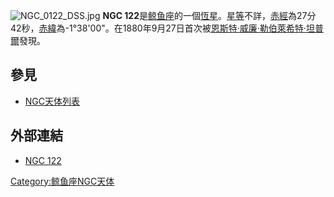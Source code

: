 [[File:NGC_0122_DSS.jpg|thumb]]
'''NGC 122'''是[[鲸鱼座|鲸鱼座]]的一個[[恆星|恆星]]。[[星等|星等]]不詳，[[赤經|赤經]]為27分42秒，[[赤緯|赤緯]]為-1°38'00"。在1880年9月27日首次被[[恩斯特·威廉·勒伯萊希特·坦普爾|恩斯特·威廉·勒伯萊希特·坦普爾]]發現。

== 參見 ==
*[[NGC天体列表|NGC天体列表]]

== 外部連結 ==
*[http://www.deepskylog.be/deepsky/detail_object.php?object=NGC+122 NGC 122]{{dead link|date=2018年2月 |bot=InternetArchiveBot |fix-attempted=yes }}

{{Catalogs|NGC=122}}
[[Category:鲸鱼座NGC天体|Category:鲸鱼座NGC天体]]

{{Galaxy-stub}}